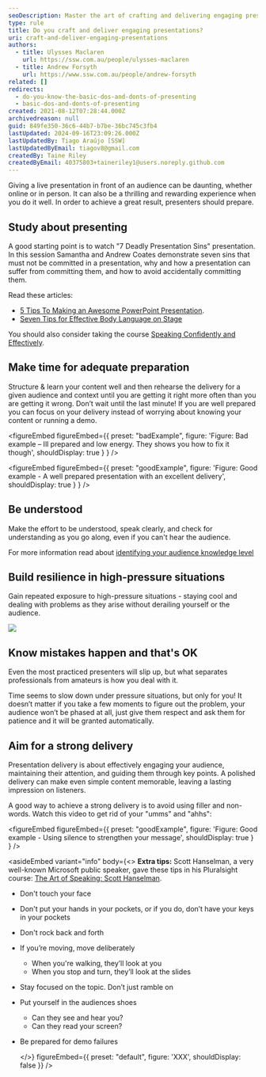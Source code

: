 ```yaml
---
seoDescription: Master the art of crafting and delivering engaging presentations with proven tips and strategies for confident and effective communication
type: rule
title: Do you craft and deliver engaging presentations?
uri: craft-and-deliver-engaging-presentations
authors:
  - title: Ulysses Maclaren
    url: https://ssw.com.au/people/ulysses-maclaren
  - title: Andrew Forsyth
    url: https://www.ssw.com.au/people/andrew-forsyth
related: []
redirects:
  - do-you-know-the-basic-dos-and-donts-of-presenting
  - basic-dos-and-donts-of-presenting
created: 2021-08-12T07:28:44.000Z
archivedreason: null
guid: 849fe350-36c6-44b7-b7be-36bc745c3fb4
lastUpdated: 2024-09-16T23:09:26.000Z
lastUpdatedBy: Tiago Araújo [SSW]
lastUpdatedByEmail: tiagov8@gmail.com
createdBy: Taine Riley
createdByEmail: 40375803+taineriley1@users.noreply.github.com
---
```


Giving a live presentation in front of an audience can be daunting, whether online or in person. It can also be a thrilling and rewarding experience when you do it well. In order to achieve a great result, presenters should prepare.
## Study about presenting

A good starting point is to watch "7 Deadly Presentation Sins" presentation. In this session Samantha and Andrew Coates demonstrate seven sins that must not be committed in a presentation, why and how a presentation can suffer from committing them, and how to avoid accidentally committing them.

<youtubeEmbed url="https://youtu.be/z6vQsRNA9iI" description="Video: 7 Deadly Presentation Sins with Andrew & Samantha Coates (1 hr 16 min)" />

Read these articles:

* [5 Tips To Making an Awesome PowerPoint Presentation](https://www.linkedin.com/business/learning/blog/productivity-tips/5-best-practices-for-making-awesome-powerpoint-slides).
* [Seven Tips for Effective Body Language on Stage](https://www.forbes.com/sites/carolkinseygoman/2012/02/13/seven-tips-for-effective-body-language-on-stage/)

You should also consider taking the course [Speaking Confidently and Effectively](https://www.linkedin.com/learning/speaking-confidently-and-effectively/great-speaking-skills-are-a-must-have).

## Make time for adequate preparation

Structure & learn your content well and then rehearse the delivery for a given audience and context until you are getting it right more often than you are getting it wrong. Don’t wait until the last minute! If you are well prepared you can focus on your delivery instead of worrying about knowing your content or running a demo.

<youtubeEmbed url="https://youtu.be/V8eLdbKXGzk" description="" />

<figureEmbed figureEmbed={{
  preset: "badExample",
  figure: 'Figure: Bad example – Ill prepared and low energy. They shows you how to fix it though',
  shouldDisplay: true
} } />


<youtubeEmbed url="https://youtu.be/nPIAiPhKtvc" description="" />

<figureEmbed figureEmbed={{
  preset: "goodExample",
  figure: 'Figure: Good example - A well prepared presentation with an excellent delivery',
  shouldDisplay: true
} } />


## Be understood

Make the effort to be understood, speak clearly, and check for understanding as you go along, even if you can't hear the audience.

For more information read about [identifying your audience knowledge level](https://www.linkedin.com/learning/creating-and-giving-business-presentations/identify-your-audience-s-knowledge-level)

## Build resilience in high-pressure situations

Gain repeated exposure to high-pressure situations - staying cool and dealing with problems as they arise without derailing yourself or the audience.

![](/uploads/rules/craft-and-deliver-engaging-presentations/picture3.jpg)

## Know mistakes happen and that's OK

Even the most practiced presenters will slip up, but what separates professionals from amateurs is how you deal with it.

Time seems to slow down under pressure situations, but only for you! It doesn’t matter if you take a few moments to figure out the problem, your audience won’t be phased at all, just give them respect and ask them for patience and it will be granted automatically.

## Aim for a strong delivery

Presentation delivery is about effectively engaging your audience, maintaining their attention, and guiding them through key points. A polished delivery can make even simple content memorable, leaving a lasting impression on listeners.

A good way to achieve a strong delivery is to avoid using filler and non-words. Watch this video to get rid of your "umms" and "ahhs":

<youtubeEmbed url="https://youtu.be/mlDAO7DgJNk?si=17Dci0Ub-z_oZOE6" description="" />

<figureEmbed figureEmbed={{
  preset: "goodExample",
  figure: 'Figure: Good example - Using silence to strengthen your message',
  shouldDisplay: true
} } />


<asideEmbed
  variant="info"
  body={<>
    **Extra tips:** Scott Hanselman, a very well-known Microsoft public speaker, gave these tips in his Pluralsight course: [The Art of Speaking: Scott Hanselman](https://www.pluralsight.com/courses/hanselman-speaking).

* Don't touch your face
* Don't put your hands in your pockets, or if you do, don’t have your keys in your pockets
* Don't rock back and forth
* If you’re moving, move deliberately
  * When you're walking, they’ll look at you
  * When you stop and turn, they’ll look at the slides
* Stay focused on the topic. Don’t just ramble on
* Put yourself in the audiences shoes
  * Can they see and hear you?
  * Can they read your screen?
* Be prepared for demo failures

  </>}
  figureEmbed={{
    preset: "default",
    figure: 'XXX',
    shouldDisplay: false
  }}
/>

